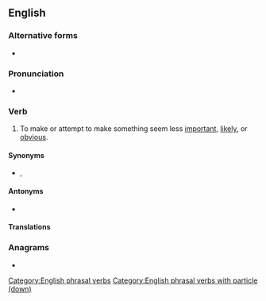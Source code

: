 {{also|playdown}}
==English==

===Alternative forms===
* {{l|en|downplay}}

===Pronunciation===
* {{audio|En-au-play down.ogg|Audio (AU)|lang=en}}

===Verb===
{{en-verb|plays down|playing down|played down}}

# {{lb|en|idiomatic}} To make or attempt to make something seem less [[important]], [[likely]], or [[obvious]].
#: {{ux|en|The essay attempts to '''play down''' the role slavery had in the Civil War.}}
#: {{ux|en|The senator '''played down''' the threat of a recession.}}
#: {{ux|en|During the wave of anti-immigrant sentiment, Miguel '''played down''' his immigrant status by removing Chicano patois from his speech and adopting the nickname "Mike."}}

====Synonyms====
* {{sense|make to seem less important}} {{l|en|de-emphasize}}, {{l|en|downplay}}

====Antonyms====
* {{sense|make to seem less important}} {{l|en|play up}}

====Translations====
{{trans-see|play down|downplay}}

===Anagrams===
* {{anagrams|en|a=adlnopwy|downplay}}

[[Category:English phrasal verbs]]
[[Category:English phrasal verbs with particle (down)]]